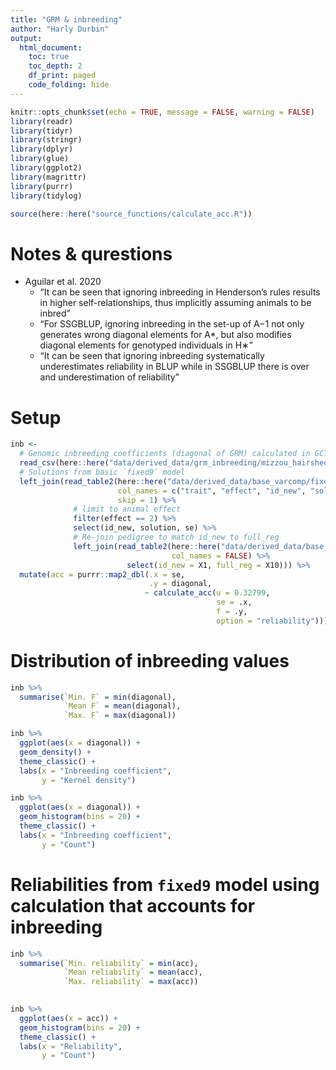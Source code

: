 ```yaml
---
title: "GRM & inbreeding"
author: "Harly Durbin"
output:
  html_document:
    toc: true
    toc_depth: 2
    df_print: paged
    code_folding: hide
---
```


```r
knitr::opts_chunk$set(echo = TRUE, message = FALSE, warning = FALSE)
library(readr)
library(tidyr)
library(stringr)
library(dplyr)
library(glue)
library(ggplot2)
library(magrittr)
library(purrr)
library(tidylog)

source(here::here("source_functions/calculate_acc.R"))
```

# Notes & qurestions

* Aguilar et al. 2020
    + "It can be seen that ignoring inbreeding in Henderson's rules results in higher self-relationships, thus implicitly assuming animals to be inbred"
    + "For SSGBLUP, ignoring inbreeding in the set-up of A−1 not only generates wrong diagonal elements for A*, but also modifies diagonal elements for genotyped individuals in H∗"
    + "It can be seen that ignoring inbreeding systematically underestimates reliability in BLUP while in SSGBLUP there is over and underestimation of reliability"

# Setup

```r
inb <- 
  # Genomic inbreeding coefficients (diagonal of GRM) calculated in GCTA with VanRaden method
  read_csv(here::here("data/derived_data/grm_inbreeding/mizzou_hairshed.diagonal.full_reg.csv")) %>% 
  # Solutions from basic `fixed9` model
  left_join(read_table2(here::here("data/derived_data/base_varcomp/fixed9/solutions"),
                        col_names = c("trait", "effect", "id_new", "solution", "se"),
                        skip = 1) %>%
              # limit to animal effect
              filter(effect == 2) %>%
              select(id_new, solution, se) %>% 
              # Re-join pedigree to match id_new to full_reg
              left_join(read_table2(here::here("data/derived_data/base_varcomp/fixed9/renadd02.ped"),
                                    col_names = FALSE) %>%
                          select(id_new = X1, full_reg = X10))) %>% 
  mutate(acc = purrr::map2_dbl(.x = se,
                               .y = diagonal,
                              ~ calculate_acc(u = 0.32799,
                                              se = .x,
                                              f = .y,
                                              option = "reliability")))
```

# Distribution of inbreeding values

```r
inb %>% 
  summarise(`Min. F` = min(diagonal),
            `Mean F` = mean(diagonal),
            `Max. F` = max(diagonal))
```

```r
inb %>% 
  ggplot(aes(x = diagonal)) +
  geom_density() +
  theme_classic() +
  labs(x = "Inbreeding coefficient",
       y = "Kernel density")
```

```r
inb %>% 
  ggplot(aes(x = diagonal)) +
  geom_histogram(bins = 20) +
  theme_classic() +
  labs(x = "Inbreeding coefficient",
       y = "Count")
```

# Reliabilities from `fixed9` model using calculation that accounts for inbreeding

```r
inb %>% 
  summarise(`Min. reliability` = min(acc),
            `Mean reliability` = mean(acc),
            `Max. reliability` = max(acc))
  
```

```r
inb %>% 
  ggplot(aes(x = acc)) +
  geom_histogram(bins = 20) +
  theme_classic() +
  labs(x = "Reliability",
       y = "Count")
```